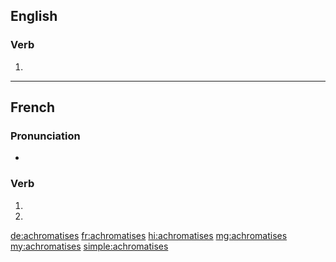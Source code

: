 ==English==

===Verb===
{{head|en|verb form}}

# {{en-third-person singular of|achromatise}}

----

{{also|achromatisés}}

==French==

===Pronunciation===
* {{homophones|achromatise|achromatisent|lang=fr}}

===Verb===
{{fr-verb-form}}

# {{conjugation of|achromatiser||2|s|pres|ind|lang=fr}}
# {{conjugation of|achromatiser||2|s|pres|sub|lang=fr}}

{{rfc-auto}}

[[de:achromatises]]
[[fr:achromatises]]
[[hi:achromatises]]
[[mg:achromatises]]
[[my:achromatises]]
[[simple:achromatises]]